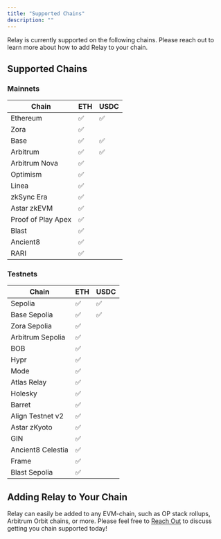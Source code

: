 ```yaml
---
title: "Supported Chains"
description: ""
---
```


Relay is currently supported on the following chains. Please reach out to learn more about how to add Relay to your chain.

## Supported Chains

### Mainnets

| Chain | ETH | USDC |
| ---- | ---- | ----------- |
| Ethereum | ✅ | ✅ |
| Zora | ✅ |  |
| Base | ✅ | ✅ |
| Arbitrum | ✅ | ✅ |
| Arbitrum Nova | ✅ | |
| Optimism | ✅ | |
| Linea | ✅ | |
| zkSync Era | ✅ | |
| Astar zkEVM | ✅ | |
| Proof of Play Apex | ✅ | |
| Blast | ✅ | |
| Ancient8 | ✅ | |
| RARI | ✅ | |

### Testnets

| Chain | ETH | USDC |
| ---- | ---- | ----------- |
| Sepolia | ✅ | ✅ |
| Base Sepolia | ✅ | ✅ |
| Zora Sepolia | ✅ |  |
| Arbitrum Sepolia | ✅ |  |
| BOB | ✅ | |
| Hypr | ✅ | |
| Mode  | ✅ | |
| Atlas Relay | ✅ | |
| Holesky | ✅ |  |
| Barret | ✅ |  |
| Align Testnet v2 | ✅ |  |
| Astar zKyoto | ✅ |  |
| GIN | ✅ |  |
| Ancient8 Celestia | ✅ |  |
| Frame | ✅ |  |
| Blast Sepolia | ✅ |  |

## Adding Relay to Your Chain

Relay can easily be added to any EVM-chain, such as OP stack rollups, Arbitrum Orbit chains, or more. Please feel free to [Reach Out](mailto:support@relay.link) to discuss getting you chain supported today!
